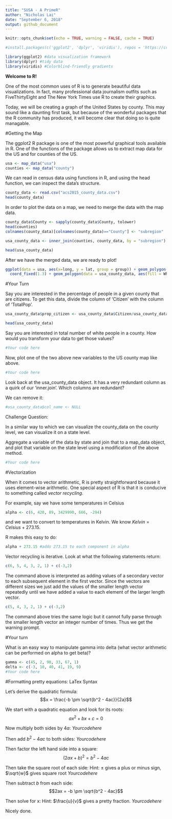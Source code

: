 ```yaml
---
title: "SUSA - A PrimeR"
author: "Nicholas Lai"
date: "September 6, 2018"
output: github_document
---
```


```r
knitr::opts_chunk$set(echo = TRUE, warning = FALSE, cache = TRUE)

#install.packages(c('ggplot2', 'dplyr', 'viridis'), repos = 'https://cran.cnr.berkeley.edu/')

library(ggplot2) #data visualization framework
library(dplyr) #tidy data
library(viridis) #Colorblind-friendly gradients
```
__Welcome to R!__

One of the most common uses of R is to generate beautiful data visualizations. In fact, many professional data journalism outfits such as FiveThirtyEight and The New York Times use R to create their graphics. 

Today, we will be creating a graph of the United States by county. This may sound like a daunting first task, but because of the wonderful packages that the R community has produced, it will become clear that doing so is quite managable. 

#Getting the Map

The ggplot2 R package is one of the most powerful graphical tools available in R. One of the functions of the package allows us to extract map data for the US and for counties of the US.

```r
usa <- map_data("usa")
counties <- map_data("county")
```

We can read in census data using functions in R, and using the head function, we can inspect the data's structure. 

```r
county_data <- read.csv("acs2015_county_data.csv")
head(county_data)
```

In order to plot the data on a map, we need to merge the data with the map data. 

```r
county_data$County <- sapply(county_data$County, tolower)
head(counties)
colnames(county_data)[colnames(county_data)=="County"] <- "subregion"

usa_county_data <- inner_join(counties, county_data, by = "subregion")

head(usa_county_data)
```

After we have the merged data, we are ready to plot!

```r
ggplot(data = usa, aes(x=long, y = lat, group = group)) + geom_polygon(fill = 'gray')+
  coord_fixed(1.3) + geom_polygon(data = usa_county_data, aes(fill = White), color = "white") + scale_fill_viridis(option="magma")
```

#Your Turn

Say you are interested in the percentage of people in a given county that are citizens. To get this data, divide the column of 'Citizen' with the column of 'TotalPop'.

```r
usa_county_data$prop_citizen <- usa_county_data$Citizen/usa_county_data$TotalPop

head(usa_county_data) 
```

Say you are interested in total number of white people in a county. How would you transform your data to get those values?

```r
#Your code here
```

Now, plot one of the two above new variables to the US county map like above.

```r
#Your code here
```

Look back at the usa_county_data object. It has a very redundant column as a quirk of our 'inner.join'. Which columns are redundant?

We can remove it:
```r
#usa_county_data$col_name <- NULL
```

Challenge Question:

In a similar way to which we can visualize the county_data on the county level, we can visualize it on a state level. 

Aggregate a variable of the data by state and join that to a map_data object, and plot that variable on the state level using a modification of the above method.

```r
#Your code here
```

#Vectorization

When it comes to vector arithmetic, R is pretty straightforward because it uses element-wise arithmetic. One special aspect of R is that it is conducive to something called _vector recycling_. 

For example, say we have some temperatures in Celsius

```r
alpha <- c(6, 420, 89, 3429990, 666, -294)
```
and we want to convert to temperatures in Kelvin. We know $Kelvin = Celsius + 273.15$. 

R makes this easy to do:

```r
alpha + 273.15 #adds 273.15 to each component in alpha
```
Vector recycling is iterative. Look at what the following statements return:

```r
c(6, 5, 4, 3, 2, 1) + c(-3,2)
```
The command above is interpreted as adding values of a secondary vector to each subsequent element in the first vector. Since the vectors are different sizes we just add the values of the smaller length vector repeatedly until we have added a value to each element of the larger length vector.

```r
c(5, 4, 3, 2, 1) + c(-3,2)
```
The command above tries the same logic but it cannot fully parse through the smaller length vector an integer number of times. Thus we get the warning prompt.

#Your turn

What is an easy way to manipulate gamma into delta (what vector arithmetic can be performed on alpha to get beta)?
```r
gamma <- c(45, 2, 98, 33, 67, 1)
delta <- c(-3, 10, 40, 41, 19, 9)
#Your code here
```
#Formatting pretty equations: LaTex Syntax

Let's derive the quadratic formula: $$x = \frac{-b \pm \sqrt{b^2 - 4ac}}{2a}$$

We start with a quadratic equation and look for its roots: $$ax^2 + bx + c = 0$$

Now multiply both sides by $4a$: 
$Your code here$

Then add $b^2 - 4ac$ to both sides:
$Your code here$

Then factor the left hand side into a square:
$$(2ax + b)^2 = b^2 - 4ac$$

Then take the square root of each side:
Hint: $\pm$ gives a plus or minus sign, $\sqrt{w}$ gives square root
$Your code here$

Then subtract $b$ from each side:
$$2ax = -b \pm \sqrt{b^2 - 4ac}$$

Then solve for x:
Hint: $\frac{u}{v}$ gives a pretty fraction.
$Your code here$

Nicely done.


